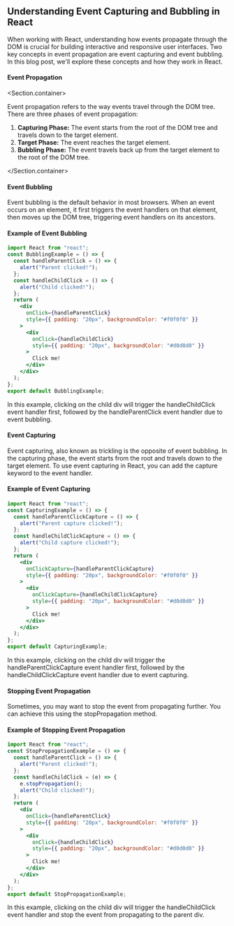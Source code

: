 
<Section>
<Section.Back />

## Understanding Event Capturing and Bubbling in React

When working with React, understanding how events propagate through the DOM is crucial for building interactive and responsive user interfaces. Two key concepts in event propagation are event capturing and event bubbling. In this blog post, we'll explore these concepts and how they work in React.

#### Event Propagation

<Section.container>

Event propagation refers to the way events travel through the DOM tree.\
There are three phases of event propagation:

1. **Capturing Phase:** The event starts from the root of the DOM tree and travels down to the target element.
2. **Target Phase:** The event reaches the target element.
3. **Bubbling Phase:** The event travels back up from the target element to the root of the DOM tree.

</Section.container>

#### Event Bubbling

Event bubbling is the default behavior in most browsers. When an event occurs on an element, it first triggers the event handlers on that element, then moves up the DOM tree, triggering event handlers on its ancestors.

#### Example of Event Bubbling

```jsx
import React from "react";
const BubblingExample = () => {
  const handleParentClick = () => {
    alert("Parent clicked!");
  };
  const handleChildClick = () => {
    alert("Child clicked!");
  };
  return (
    <div
      onClick={handleParentClick}
      style={{ padding: "20px", backgroundColor: "#f0f0f0" }}
    >
      <div
        onClick={handleChildClick}
        style={{ padding: "20px", backgroundColor: "#d0d0d0" }}
      >
        Click me!
      </div>
    </div>
  );
};
export default BubblingExample;
```

In this example, clicking on the child div will trigger the handleChildClick event handler first, followed by the handleParentClick event handler due to event bubbling.

#### Event Capturing

Event capturing, also known as trickling is the opposite of event bubbling. In the capturing phase, the event starts from the root and travels down to the target element. To use event capturing in React, you can add the capture keyword to the event handler.

#### Example of Event Capturing

```jsx
import React from "react";
const CapturingExample = () => {
  const handleParentClickCapture = () => {
    alert("Parent capture clicked!");
  };
  const handleChildClickCapture = () => {
    alert("Child capture clicked!");
  };
  return (
    <div
      onClickCapture={handleParentClickCapture}
      style={{ padding: "20px", backgroundColor: "#f0f0f0" }}
    >
      <div
        onClickCapture={handleChildClickCapture}
        style={{ padding: "20px", backgroundColor: "#d0d0d0" }}
      >
        Click me!
      </div>
    </div>
  );
};
export default CapturingExample;
```

In this example, clicking on the child div will trigger the handleParentClickCapture event handler first, followed by the handleChildClickCapture event handler due to event capturing.

#### Stopping Event Propagation

Sometimes, you may want to stop the event from propagating further. You can achieve this using the stopPropagation method.

#### Example of Stopping Event Propagation

```jsx
import React from "react";
const StopPropagationExample = () => {
  const handleParentClick = () => {
    alert("Parent clicked!");
  };
  const handleChildClick = (e) => {
    e.stopPropagation();
    alert("Child clicked!");
  };
  return (
    <div
      onClick={handleParentClick}
      style={{ padding: "20px", backgroundColor: "#f0f0f0" }}
    >
      <div
        onClick={handleChildClick}
        style={{ padding: "20px", backgroundColor: "#d0d0d0" }}
      >
        Click me!
      </div>
    </div>
  );
};
export default StopPropagationExample;
```

In this example, clicking on the child div will trigger the handleChildClick event handler and stop the event from propagating to the parent div.

</Section>
